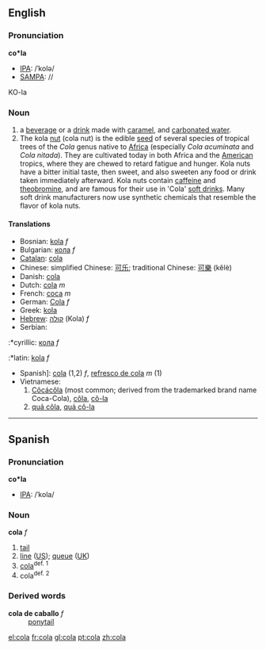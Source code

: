 ==English==
===Pronunciation===
'''co*la'''
*[[International Phonetic Alphabet|IPA]]: /ˈkolə/
*[[SAMPA]]: //
KO-la
===Noun===
#a [[beverage]] or a [[drink#Noun|drink]] made with [[caramel]], and [[carbonated water]].
#The kola [[nut]] (cola nut) is the edible [[seed]] of several species of tropical trees of the ''Cola'' genus native to [[Africa]] (especially ''Cola acuminata'' and ''Cola nitada''). They are cultivated today in both Africa and the [[America|American]] tropics, where they are chewed to retard fatigue and hunger.  Kola nuts have a bitter initial taste, then sweet, and also sweeten any food or drink taken immediately afterward. Kola nuts contain [[caffeine]] and [[theobromine]], and are famous for their use in 'Cola' [[soft drink]]s. Many soft drink manufacturers now use synthetic chemicals that resemble the flavor of kola nuts.
====Translations====
*Bosnian: [[kola]] ''f''
*Bulgarian: [[кола]] ''f''
*[[Catalan]]: [[cola]]
*Chinese: simplified Chinese: [[可乐]]; traditional Chinese: [[可樂]] (kělè)
*Danish: [[cola]]
*Dutch: [[cola]] ''m''
*French: [[coca]] ''m''
*German: [[Cola]] ''f''
*Greek: [[kola]]
*[[Hebrew]]: [[קולה]] (Kola) ''f''
*Serbian:
:*cyrillic: [[кола]] ''f''
:*latin: [[kola]] ''f''
*Spanish]: [[cola#Spanish|cola]] (1,2) ''f'', [[refresco de cola]] ''m'' (1)
*Vietnamese:
*#[[Côcácôla]] (most common; derived from the trademarked brand name Coca-Cola), [[côla#Vietnamese|côla]], [[cô-la]]
*#[[quả côla]], [[quả cô-la]]

----

==Spanish==
===Pronunciation===
'''co*la'''
*[[International Phonetic Alphabet|IPA]]: /ˈkola/
===Noun===
'''cola''' ''f''
#[[tail]]
#[[line#Noun|line]] ([[w:American English|US]]); [[queue]] ([[w:British English|UK]])
#[[cola#English|cola]]<sup>def. 1</sup>
#cola<sup>def. 2</sup>
===Derived words===
;'''cola de caballo''' ''f''
:[[ponytail]]

[[el:cola]]
[[fr:cola]]
[[gl:cola]]
[[pt:cola]]
[[zh:cola]]